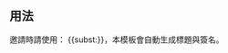 ==用法==
<includeonly></includeonly><noinclude>{{template doc page viewed directly}}</noinclude>

邀請時請使用：
<nowiki>
{{subst:</nowiki>{{PAGENAME}}}}，本模板會自動生成標題與簽名。